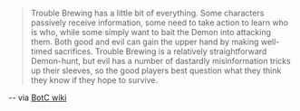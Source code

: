 >Trouble Brewing has a little bit of everything. Some characters passively receive information, some need to take action to learn who is who, while some simply want to bait the Demon into attacking them. Both good and evil can gain the upper hand by making well-timed sacrifices. Trouble Brewing is a relatively straightforward Demon-hunt, but evil has a number of dastardly misinformation tricks up their sleeves, so the good players best question what they think they know if they hope to survive.

-- via [BotC wiki](https://wiki.bloodontheclocktower.com/Trouble_Brewing)